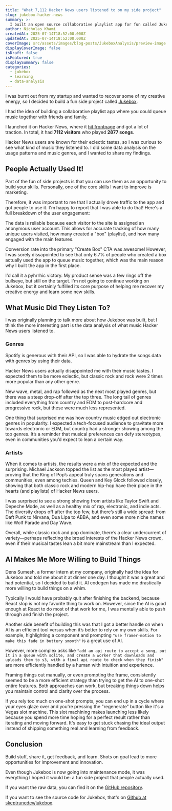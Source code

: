 ```yaml
---
title: "What 7,112 Hacker News users listened to on my side project"
slug: jukebox-hacker-news
summary: >-
  I built an open source collaborative playlist app for fun called Jukebox. After launching it on Hacker News and different subreddits, it accumulated 7112 visitors who played 2685 songs. In this post, I do a bit of data analysis on their usage patterns and what their music tastes were. Spoiler, they have surprisingly mainstream tastes.
author: Nicholas Khami
createdAt: 2025-07-14T18:52:00.000Z
updatedAt: 2025-07-14T18:52:00.000Z
coverImage: src/assets/images/blog-posts/JukeboxAnalysis/preview-image.jpg
displayCoverImage: false
isDraft: false
isFeatured: true
displaySummary: false
categories:
  - jukebox
  - learning
  - data-analysis
---
```



I was burnt out from my startup and wanted to recover some of my creative energy, so I decided to build a fun side project called [Jukebox](https://github.com/skeptrunedev/jukebox).

I had the idea of building a collaborative playlist app where you could queue music together with friends and family.

I launched it on Hacker News, where it [hit frontpage](https://hnrankings.info/44500840/) and got a lot of traction. In total, it had **7112 visitors** who played **2877 songs**.

Hacker News users are known for their eclectic tastes, so I was curious to see what kind of music they listened to. I did some data analysis on the usage patterns and music genres, and I wanted to share my findings.

## People Actually Used It!

Part of the fun of side projects is that you can use them as an opportunity to build your skills. Personally, one of the core skills I want to improve is marketing.

Therefore, it was important to me that I actually drove traffic to the app and got people to use it. I'm happy to report that I was able to do that! Here's a full breakdown of the user engagement:

<UserEngagementSankey />

The data is reliable because each visitor to the site is assigned an anonymous user account. This allows for accurate tracking of how many unique users visited, how many created a "box" (playlist), and how many engaged with the main features.

Conversion rate into the primary "Create Box" CTA was awesome! However, I was sorely dissapointed to see that only 6.7% of people who created a box actually used the app to queue music together, which was the main reason why I built the app in the first place.

I'd call it a pyhrrhic victory. My product sense was a few rings off the bullseye, but still on the target. I'm not going to continue working on Jukebox, but it certainly fulfilled its core purpose of helping me recover my creative energy and learn some new skills.

## What Music Did They Listen To?

I was originally planning to talk more about how Jukebox was built, but I think the more interesting part is the data analysis of what music Hacker News users listened to.

### Genres

Spotify is generous with their API, so I was able to hydrate the songs data with genres by using their data.

Hacker News users actually disappointed me with their music tastes. I expected them to be more eclectic, but classic rock and rock were 2 times more popular than any other genre.

New wave, metal, and rap followed as the next most played genres, but there was a steep drop-off after the top three. The long tail of genres included everything from country and EDM to post-hardcore and progressive rock, but these were much less represented.

One thing that surprised me was how country music edged out electronic genres in popularity. I expected a tech-focused audience to gravitate more towards electronic or EDM, but country had a stronger showing among the top genres. It’s a reminder that musical preferences can defy stereotypes, even in communities you’d expect to lean a certain way.

<SongsExplorer />

### Artists

When it comes to artists, the results were a mix of the expected and the surprising. Michael Jackson topped the list as the most played artist—proving that the King of Pop’s appeal truly spans generations and communities, even among techies. Queen and Key Glock followed closely, showing that both classic rock and modern hip-hop have their place in the hearts (and playlists) of Hacker News users.

I was surprised to see a strong showing from artists like Taylor Swift and Depeche Mode, as well as a healthy mix of rap, electronic, and indie acts. The diversity drops off after the top few, but there’s still a wide spread: from Daft Punk to Nirvana, Dua Lipa to ABBA, and even some more niche names like Wolf Parade and Day Wave.

Overall, while classic rock and pop dominate, there’s a clear undercurrent of variety—perhaps reflecting the broad interests of the Hacker News crowd, even if their musical tastes lean a bit more mainstream than I expected.

<ArtistAnalysis />

## AI Makes Me More Willing to Build Things

Dens Sumesh, a former intern at my company, originally had the idea for Jukebox and told me about it at dinner one day. I thought it was a great and had potential, so I decided to build it. AI codegen has made me drastically more willing to build things on a whim.

Typically I would have probably quit after finishing the backend, because React slop is not my favorite thing to work on. However, since the AI is good enough at React to do most of that work for me, I was mentally able to push through and finish the project.

Another side benefit of building this was that I got a better handle on when AI is an efficient tool versus when it’s better to rely on my own skills. For example, highlighting a component and prompting `"use framer-motion to make this fade in buttery smooth"` is a great use of AI.

However, more complex asks like `"add an api route to accept a song, put it in a queue with sqlite, and create a worker that downloads and uploads them to s3, with a final api route to check when they finish"` are more efficiently handled by a human with intuition and experience.

Framing things out manually, or even prompting the frame, consistently seemed to be a more efficient strategy than trying to get the AI to one-shot entire features. Both approaches can work, but breaking things down helps you maintain control and clarity over the process.

If you rely too much on one-shot prompts, you can end up in a cycle where your eyes glaze over and you're pressing the "regenerate" button like it's a Vegas slot machine. This slot machining makes launching less likely because you spend more time hoping for a perfect result rather than iterating and moving forward. It's easy to get stuck chasing the ideal output instead of shipping something real and learning from feedback.

## Conclusion

Build stuff, share it, get feedback, and learn. Shots on goal lead to more opportunities for improvement and innovation.

Even though Jukebox is now going into maintenance mode, it was everything I hoped it would be: a fun side project that people actually used.

If you want the raw data, you can find it on the [GitHub repository](https://github.com/skeptrunedev/personal-site/tree/main/src/assets/data/blog-posts/JukeboxAnalysis/dev.sqlite3).

If you want to see the source code for Jukebox, that's on [Github at skeptrunedev/jukebox](https://github.com/skeptrunedev/jukebox).
